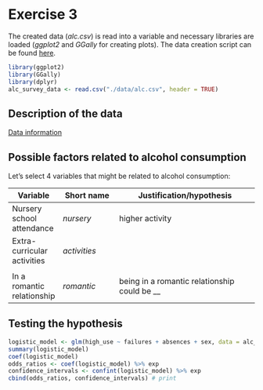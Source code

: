 # Exercise 3

The created data (*alc.csv*) is read into a variable and necessary libraries are loaded (*ggplot2* and *GGally* for creating plots).
The data creation script can be found [here](https://github.com/CGBoing/IODS-project/blob/master/data/create_alc.R).

```r
library(ggplot2)
library(GGally)
library(dplyr)
alc_survey_data <- read.csv("./data/alc.csv", header = TRUE)
```

## Description of the data

[Data information](https://archive.ics.uci.edu/ml/datasets/Student+Performance)

## Possible factors related to alcohol consumption

Let's select 4 variables that might be related to alcohol consumption:

|Variable|Short name|Justification/hypothesis|
|--------|----------|------------------------|
|Nursery school attendance|*nursery*|higher activity|
|Extra-curricular activities|*activities*||
||||
|In a romantic relationship|*romantic*|being in a romantic relationship could be __|

## Testing the hypothesis



```r
logistic_model <- glm(high_use ~ failures + absences + sex, data = alc_survey_data, family = "binomial")
summary(logistic_model)
coef(logistic_model)
odds_ratios <- coef(logistic_model) %>% exp
confidence_intervals <- confint(logistic_model) %>% exp
cbind(odds_ratios, confidence_intervals) # print
```